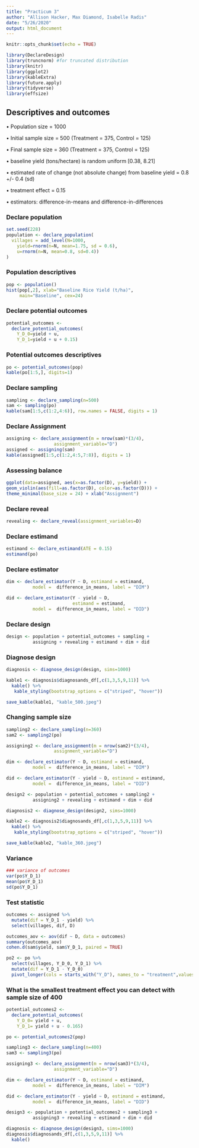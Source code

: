 ```yaml
---
title: "Practicum 3"
author: "Allison Hacker, Max Diamond, Isabelle Radis"
date: "5/26/2020"
output: html_document
---
```


```r
knitr::opts_chunk$set(echo = TRUE)
```

```r
library(DeclareDesign)
library(truncnorm) #for truncated distribution
library(knitr)
library(ggplot2)
library(kableExtra)
library(future.apply)
library(tidyverse)
library(effsize)

```

## Descriptives and outcomes

• Population size = 1000

• Initial sample size = 500 (Treatment = 375, Control = 125)

• Final sample size = 360 (Treatment = 375, Control = 125)

• baseline yield (tons/hectare) is random uniform [0.38, 8.21]

• estimated rate of change (not absolute change) from baseline yield = 0.8 +/- 0.4 (sd)

• treatment effect = 0.15

• estimators: difference-in-means and difference-in-differences

### Declare population
```r
set.seed(228)
population <- declare_population(
  villages = add_level(N=1000, 
    yield=rnorm(n=N, mean=1.75, sd = 0.6),
    u=rnorm(n=N, mean=0.8, sd=0.4))
)
```

### Population descriptives
```r
pop <- population()
hist(pop[,2], xlab="Baseline Rice Yield (t/ha)", 
     main="Baseline", cex=24)
```

### Declare potential outcomes
```r
potential_outcomes <- 
  declare_potential_outcomes(
    Y_D_0=yield + u,
    Y_D_1=yield + u + 0.15)
```

### Potential outcomes descriptives
```r
po <- potential_outcomes(pop)
kable(po[1:5,], digits=1)
```

### Declare sampling
```r
sampling <- declare_sampling(n=500)
sam <- sampling(po)
kable(sam[1:5,c(1:2,4:6)], row.names = FALSE, digits = 1)
```

### Declare Assignment
```r
assigning <- declare_assignment(m = nrow(sam)*(3/4),
                  assignment_variable="D")
assigned <- assigning(sam)
kable(assigned[1:5,c(1:2,4:5,7:8)], digits = 1)
```


### Assessing balance
```r
ggplot(data=assigned, aes(x=as.factor(D), y=yield)) +
geom_violin(aes(fill=as.factor(D), color=as.factor(D))) +
theme_minimal(base_size = 24) + xlab("Assignment")
```

### Declare reveal
```r
revealing <- declare_reveal(assignment_variables=D)
```

### Declare estimand
```r
estimand <- declare_estimand(ATE = 0.15)
estimand(po)
```

### Declare estimator
```r
dim <- declare_estimator(Y ~ D, estimand = estimand,  
          model =  difference_in_means, label = "DIM")

did <- declare_estimator(Y - yield ~ D, 
                         estimand = estimand,  
          model =  difference_in_means, label = "DID")
```


### Declare design
```r
design <- population + potential_outcomes + sampling +
          assigning + revealing + estimand + dim + did
```

### Diagnose design
```r
diagnosis <- diagnose_design(design, sims=1000)

kable1 <- diagnosis$diagnosands_df[,c(1,3,5,9,11)] %>%
  kable() %>% 
   kable_styling(bootstrap_options = c("striped", "hover"))

save_kable(kable1, "kable_500.jpeg")


```

### Changing sample size
```r
sampling2 <- declare_sampling(n=360)
sam2 <- sampling2(po)

assigning2 <- declare_assignment(m = nrow(sam2)*(3/4),
                  assignment_variable="D")

dim <- declare_estimator(Y ~ D, estimand = estimand,  
          model =  difference_in_means, label = "DIM")

did <- declare_estimator(Y - yield ~ D, estimand = estimand,  
          model =  difference_in_means, label = "DID")

design2 <- population + potential_outcomes + sampling2 +
          assigning2 + revealing + estimand + dim + did

diagnosis2 <- diagnose_design(design2, sims=1000)

kable2 <- diagnosis2$diagnosands_df[,c(1,3,5,9,11)] %>%
  kable() %>% 
   kable_styling(bootstrap_options = c("striped", "hover"))

save_kable(kable2, "kable_360.jpeg")
```

### Variance
```r
### variance of outcomes
var(po$Y_D_1)
mean(po$Y_D_1)
sd(po$Y_D_1)

```

### Test statistic
```r
outcomes <- assigned %>%
  mutate(dif = Y_D_1 - yield) %>% 
  select(villages, dif, D)

outcomes_aov <- aov(dif ~ D, data = outcomes)
summary(outcomes_aov)
cohen.d(sam$yield, sam$Y_D_1, paired = TRUE)

po2 <- po %>%
  select(villages, Y_D_0, Y_D_1) %>% 
  mutate(dif = Y_D_1 - Y_D_0)
  pivot_longer(cols = starts_with("Y_D"), names_to = "treatment",values_to="outcome") 

```

### What is the smallest treatment effect you can detect with sample size of 400
```r

potential_outcomes2 <- 
  declare_potential_outcomes(
    Y_D_0= yield + u,
    Y_D_1= yield + u - 0.165)

po <- potential_outcomes2(pop)

sampling3 <- declare_sampling(n=400)
sam3 <- sampling3(po)

assigning3 <- declare_assignment(m = nrow(sam3)*(3/4),
                  assignment_variable="D")

dim <- declare_estimator(Y ~ D, estimand = estimand,  
          model =  difference_in_means, label = "DIM")

did <- declare_estimator(Y - yield ~ D, estimand = estimand,  
          model =  difference_in_means, label = "DID")

design3 <- population + potential_outcomes2 + sampling3 +
          assigning3 + revealing + estimand + dim + did

diagnosis <- diagnose_design(design3, sims=1000)
diagnosis$diagnosands_df[,c(1,3,5,9,11)] %>%
  kable()
```